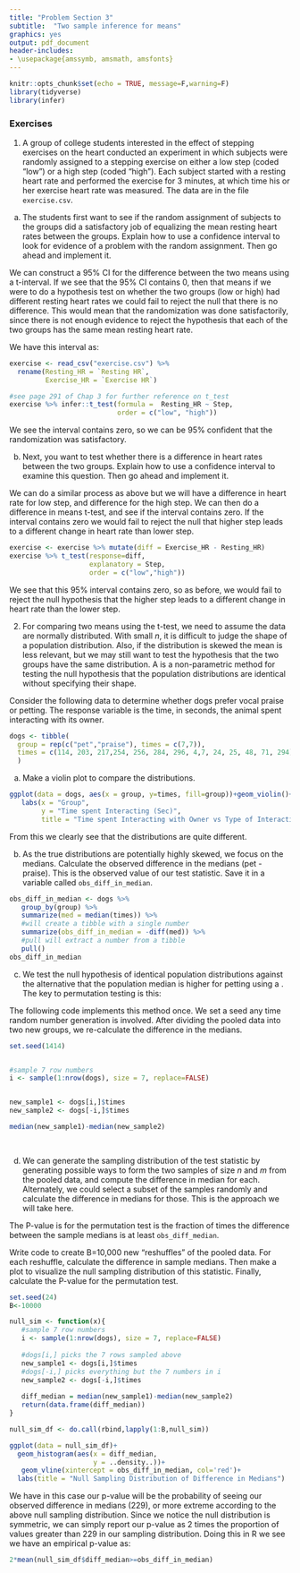 ```yaml
---
title: "Problem Section 3"
subtitle:  "Two sample inference for means"
graphics: yes
output: pdf_document
header-includes: 
- \usepackage{amssymb, amsmath, amsfonts}
---
```


```r
knitr::opts_chunk$set(echo = TRUE, message=F,warning=F)
library(tidyverse)
library(infer)
```



### Exercises 


1. A group of college students interested in the
effect of stepping exercises on the heart conducted an experiment in which subjects
were randomly assigned to a stepping exercise on either a low step (coded "low") or a high step (coded "high"). Each subject started with a resting heart rate and performed the exercise for 3 minutes, at which time his or her exercise heart rate was measured.
The data are in the file `exercise.csv`. 

a. The students first want to see if the random assignment of subjects
to the groups did a satisfactory job of equalizing the mean resting heart rates between the groups. Explain how to use a confidence interval to look for evidence of a problem with the random assignment. Then go ahead and implement it.

We can construct a 95% CI for the difference between the two means using a t-interval. If we see that the 95% CI contains 0, then that means if we were to do a hypothesis test on whether the two groups (low or high) had different resting heart rates we could fail to reject the null that there is no difference. This would mean that the randomization was done satisfactorily, since there is not enough evidence to reject the hypothesis that each of the two groups has the same mean resting heart rate.

We have this interval as:

```r
exercise <- read_csv("exercise.csv") %>% 
  rename(Resting_HR = `Resting HR`,
         Exercise_HR = `Exercise HR`)

#see page 291 of Chap 3 for further reference on t_test
exercise %>% infer::t_test(formula =  Resting_HR ~ Step,
                           order = c("low", "high"))
```

We see the interval contains zero, so we can be 95% confident that the randomization was satisfactory.

b. Next, you want to test whether there is a difference in heart rates between the two groups. Explain how to use a confidence interval to examine this question. Then go ahead and implement it.

We can do a similar process as above but we will have a difference in heart rate for low step, and difference for the high step. We can then do a difference in means t-test, and see if the interval contains zero. If the interval contains zero we would fail to reject the null that higher step leads to a different change in heart rate than lower step. 

```r
exercise <- exercise %>% mutate(diff = Exercise_HR - Resting_HR)
exercise %>% t_test(response=diff, 
                    explanatory = Step, 
                    order = c("low","high"))
```


We see that this 95% interval contains zero, so as before, we would fail to reject the null hypothesis that the higher step leads to a different change in heart rate than the lower step.

2. For comparing two means using the t-test, we need to assume the data are normally distributed. With small $n$, it is difficult to judge the shape of a population distribution. Also, if the distribution is skewed the mean is less relevant, but we may still want to test the hypothesis that the two groups have the same distribution. A \emph{permutation test} is a non-parametric method for testing the null hypothesis that the population distributions are identical without specifying their shape.

Consider the following data to determine whether dogs prefer vocal praise or petting. The response variable is the time, in seconds, the animal spent interacting with its owner.

```r
dogs <- tibble( 
  group = rep(c("pet","praise"), times = c(7,7)),
  times = c(114, 203, 217,254, 256, 284, 296, 4,7, 24, 25, 48, 71, 294)
  )
```

a. Make a violin plot to compare the distributions. 

```r
ggplot(data = dogs, aes(x = group, y=times, fill=group))+geom_violin()+
   labs(x = "Group",
        y = "Time spent Interacting (Sec)",
        title = "Time spent Interacting with Owner vs Type of Interaction")
```

From this we clearly see that the distributions are quite different. 

b. As the true distributions are potentially highly skewed, we focus on the medians. Calculate the observed difference in the medians (pet - praise). This is the observed value of our test statistic. Save it in a variable called `obs_diff_in_median`.

```r
obs_diff_in_median <- dogs %>% 
   group_by(group) %>% 
   summarize(med = median(times)) %>% 
   #will create a tibble with a single number
   summarize(obs_diff_in_median = -diff(med)) %>% 
   #pull will extract a number from a tibble
   pull()
obs_diff_in_median
```

c. We test the null hypothesis of identical population distributions against the alternative that the population median is higher for petting using a \textbf{permutation test}. The key to permutation testing is this: 

\emph{if $H_0$ is true, meaning the population distributions are the same, then if we pool all the data and "reshuffle" the pooled values into two new groups of size $n=7$ and $m=7$, we will be sampling from the same (null) distribution. }


The following code implements this method once. We set a seed any time random number generation is involved. After dividing the pooled data into two new groups, we re-calculate the difference in the medians.

```r
set.seed(1414)


#sample 7 row numbers
i <- sample(1:nrow(dogs), size = 7, replace=FALSE)    


new_sample1 <- dogs[i,]$times
new_sample2 <- dogs[-i,]$times

median(new_sample1)-median(new_sample2)
  
                                
```

d. We can generate the sampling distribution of the test statistic by generating \emph{all} possible ways to form the two samples of size $n$ and $m$ from the pooled data,  and compute the difference in median for each. Alternately, we could select a subset of the samples randomly and calculate the difference in medians for those. This is the approach we will take here.

The P-value is for the permutation test is the fraction of times the difference between the sample medians is at least `obs_diff_median`.  


Write code to create B=10,000 new "reshuffles" of the pooled data. For each reshuffle, calculate the difference in sample medians. Then make a plot to visualize the null sampling distribution of this statistic. Finally, calculate the  P-value for the permutation test.

```r
set.seed(24)
B<-10000

null_sim <- function(x){
   #sample 7 row numbers
   i <- sample(1:nrow(dogs), size = 7, replace=FALSE)    
   
   #dogs[i,] picks the 7 rows sampled above
   new_sample1 <- dogs[i,]$times
   #dogs[-i,] picks everything but the 7 numbers in i
   new_sample2 <- dogs[-i,]$times
   
   diff_median = median(new_sample1)-median(new_sample2)
   return(data.frame(diff_median))
}

null_sim_df <- do.call(rbind,lapply(1:B,null_sim))

ggplot(data = null_sim_df)+
  geom_histogram(aes(x = diff_median, 
                     y = ..density..))+
   geom_vline(xintercept = obs_diff_in_median, col='red')+
  labs(title = "Null Sampling Distribution of Difference in Medians")

```

We have in this case our p-value will be the probability of seeing our observed difference in medians (229), or more extreme according to the above null sampling distribution. Since we notice the null distribution is symmetric, we can simply report our p-value as 2 times the proportion of values greater than 229 in our sampling distribution. Doing this in R we see we have an empirical p-value as:

```r
2*mean(null_sim_df$diff_median>=obs_diff_in_median)
```